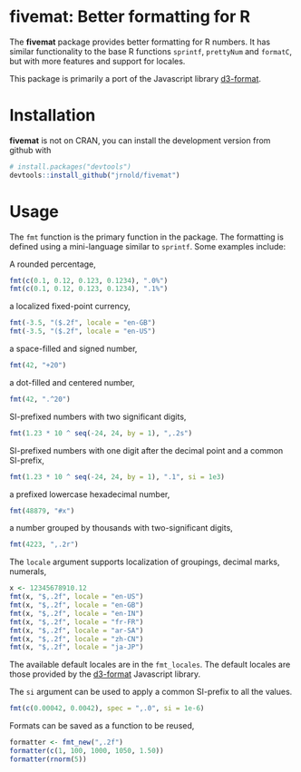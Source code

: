 # fivemat: Better formatting for R

The **fivemat** package provides better formatting for R numbers. 
It has similar functionality to the base R functions `sprintf`, `prettyNum` and `formatC`, but with more features and support for locales.

This package is primarily a port  of the Javascript library [d3-format](https://github.com/d3/d3-format/blob/master/README.md).

# Installation

**fivemat** is not on CRAN, you can install the development version 
from github with
```r
# install.packages("devtools")
devtools::install_github("jrnold/fivemat")
```

# Usage

The `fmt` function is the primary function in the package.
The formatting is defined using a mini-language similar to `sprintf`.
Some examples include:

A rounded percentage,
```r
fmt(c(0.1, 0.12, 0.123, 0.1234), ".0%")
fmt(c(0.1, 0.12, 0.123, 0.1234), ".1%")
```
a localized fixed-point currency,
```r
fmt(-3.5, "($.2f", locale = "en-GB")
fmt(-3.5, "($.2f", locale = "en-US")
```
a space-filled and signed number,
```r
fmt(42, "+20")
```
a dot-filled and centered number,
```r
fmt(42, ".^20")
```
SI-prefixed numbers with two significant digits,
```r
fmt(1.23 * 10 ^ seq(-24, 24, by = 1), ",.2s")
```
SI-prefixed numbers with one digit after the decimal point and
a common SI-prefix,
```r
fmt(1.23 * 10 ^ seq(-24, 24, by = 1), ".1", si = 1e3)
```
a prefixed lowercase hexadecimal number,
```r
fmt(48879, "#x")
```
a number grouped by thousands with two-significant digits,
```r
fmt(4223, ",.2r")
```

The `locale` argument supports localization of groupings, decimal marks, numerals,
```r
x <- 12345678910.12
fmt(x, "$,.2f", locale = "en-US")
fmt(x, "$,.2f", locale = "en-GB")
fmt(x, "$,.2f", locale = "en-IN")
fmt(x, "$,.2f", locale = "fr-FR")
fmt(x, "$,.2f", locale = "ar-SA")
fmt(x, "$,.2f", locale = "zh-CN")
fmt(x, "$,.2f", locale = "ja-JP")
```


The available default locales are in the `fmt_locales`.
The default locales are those provided by the [d3-format](https://github.com/d3/d3-format) Javascript library.

The `si` argument can be used to apply a common SI-prefix to all the values.
```r
fmt(c(0.00042, 0.0042), spec = ",.0", si = 1e-6)
```

Formats can be saved as a function to be reused,
```r
formatter <- fmt_new(",.2f")
formatter(c(1, 100, 1000, 1050, 1.50))
formatter(rnorm(5))
```
